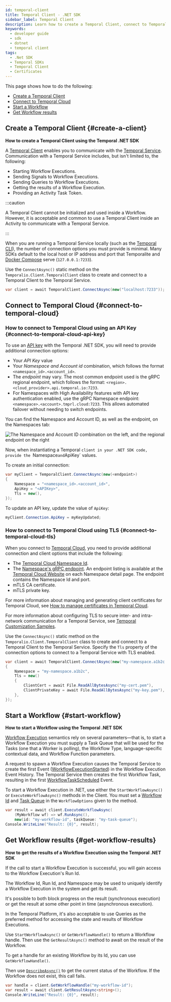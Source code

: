 ```yaml
---
id: temporal-client
title: Temporal Client - .NET SDK
sidebar_label: Temporal Client
description: Learn how to create a Temporal Client, connect to Temporal Cloud, start a Workflow, and get Workflow results using the Temporal .NET SDK with detailed steps and code examples.
keywords:
  - developer guide
  - sdk
  - dotnet
  - temporal client
tags:
  - .Net SDK
  - Temporal SDKs
  - Temporal Client
  - Certificates
---
```


This page shows how to do the following:

- [Create a Temporal Client](#create-a-client)
- [Connect to Temporal Cloud](#connect-to-temporal-cloud)
- [Start a Workflow](#start-workflow)
- [Get Workflow results](#get-workflow-results)

## Create a Temporal Client {#create-a-client}

**How to create a Temporal Client using the Temporal .NET SDK**

A [Temporal Client](/encyclopedia/temporal-sdks#temporal-client) enables you to communicate with the [Temporal Service](/temporal-service).
Communication with a Temporal Service includes, but isn't limited to, the following:

- Starting Workflow Executions.
- Sending Signals to Workflow Executions.
- Sending Queries to Workflow Executions.
- Getting the results of a Workflow Execution.
- Providing an Activity Task Token.

:::caution

A Temporal Client cannot be initialized and used inside a Workflow.
However, it is acceptable and common to use a Temporal Client inside an Activity to communicate with a Temporal Service.

:::

When you are running a Temporal Service locally (such as the [Temporal CLI](https://docs.temporal.io/cli/server#start-dev)), the number of connection options you must provide is minimal.
Many SDKs default to the local host or IP address and port that Temporalite and [Docker Compose](https://github.com/temporalio/docker-compose) serve (`127.0.0.1:7233`).

Use the `ConnectAsync()` static method on the `Temporalio.Client.TemporalClient` class to create and connect to a Temporal Client to the Temporal Service.

```csharp
var client = await TemporalClient.ConnectAsync(new("localhost:7233"));
```

## Connect to Temporal Cloud {#connect-to-temporal-cloud}

### How to connect to Temporal Cloud using an API Key {#connect-to-temporal-cloud-api-key}

To use an [API key](/cloud/api-keys) with the Temporal .NET SDK, you will need to provide additional connection options:

- Your _API Key_ value
- Your _Namespace and Account id_ combination, which follows the format `<namespace_id>.<account_id>`.
- The _endpoint_ may vary. The most common endpoint used is the gRPC regional endpoint, which follows the format: `<region>.<cloud_provider>.api.temporal.io:7233`.
- For Namespaces with High Availability features with API key authentication enabled, use the gRPC Namespace endpoint: `<namespace>.<account>.tmprl.cloud:7233`.
  This allows automated failover without needing to switch endpoints.

You can find the Namespace and Account ID, as well as the endpoint, on the Namespaces tab:

![The Namespace and Account ID combination on the left, and the regional endpoint on the right](/cloud/apikeys/namespaces-and-regional-endpoints.png)

Now, when instantiating a Temporal `client in your .NET SDK code, provide the `Namespace` and `ApiKey` values.

To create an initial connection:

```csharp
var myClient = TemporalClient.ConnectAsync(new(<endpoint>)
{
    Namespace = "<namespace_id>.<account_id>",
    ApiKey = "<APIKey>",
    Tls = new(),
});
```

To update an API key, update the value of `ApiKey`:

```csharp
myClient.Connection.ApiKey = myKeyUpdated;
```

### How to connect to Temporal Cloud using TLS {#connect-to-temporal-cloud-tls}

When you connect to [Temporal Cloud](/cloud), you need to provide additional connection and client options that include the following:

- The [Temporal Cloud Namespace Id](/cloud/namespaces#temporal-cloud-namespace-id).
- The [Namespace's gRPC endpoint](/cloud/namespaces#temporal-cloud-grpc-endpoint).
  An endpoint listing is available at the [Temporal Cloud Website](https://cloud.temporal.io/namespaces) on each Namespace detail page.
  The endpoint contains the Namespace Id and port.
- mTLS CA certificate.
- mTLS private key.

For more information about managing and generating client certificates for Temporal Cloud, see [How to manage certificates in Temporal Cloud](/cloud/certificates).

For more information about configuring TLS to secure inter- and intra-network communication for a Temporal Service, see [Temporal Customization Samples](https://github.com/temporalio/samples-server).

Use the `ConnectAsync()` static method on the `Temporalio.Client.TemporalClient` class to create and connect to a Temporal Client to the Temporal Service.
Specify the `Tls` property of the connection options to connect to a Temporal Service with TLS enabled.

```csharp
var client = await TemporalClient.ConnectAsync(new("my-namespace.a1b2c.tmprl.cloud:7233")
{
    Namespace = "my-namespace.a1b2c",
    Tls = new()
    {
        ClientCert = await File.ReadAllBytesAsync("my-cert.pem"),
        ClientPrivateKey = await File.ReadAllBytesAsync("my-key.pem"),
    },
});
```

## Start a Workflow {#start-workflow}

**How to start a Workflow using the Temporal .NET SDK**

[Workflow Execution](/workflow-execution) semantics rely on several parameters—that is, to start a Workflow Execution you must supply a Task Queue that will be used for the Tasks (one that a Worker is polling), the Workflow Type, language-specific contextual data, and Workflow Function parameters.

A request to spawn a Workflow Execution causes the Temporal Service to create the first Event ([WorkflowExecutionStarted](/references/events#workflowexecutionstarted)) in the Workflow Execution Event History.
The Temporal Service then creates the first Workflow Task, resulting in the first [WorkflowTaskScheduled](/references/events#workflowtaskscheduled) Event.

To start a Workflow Execution in .NET, use either the `StartWorkflowAsync()` or `ExecuteWorkflowAsync()` methods in the Client.
You must set a [Workflow Id](/workflow-execution/workflowid-runid#workflow-id) and [Task Queue](/task-queue) in the `WorkflowOptions` given to the method.

```csharp
var result = await client.ExecuteWorkflowAsync(
    (MyWorkflow wf) => wf.RunAsync(),
    new(id: "my-workflow-id", taskQueue: "my-task-queue");
Console.WriteLine("Result: {0}", result);
```

## Get Workflow results {#get-workflow-results}

**How to get the results of a Workflow Execution using the Temporal .NET SDK**

If the call to start a Workflow Execution is successful, you will gain access to the Workflow Execution's Run Id.

The Workflow Id, Run Id, and Namespace may be used to uniquely identify a Workflow Execution in the system and get its result.

It's possible to both block progress on the result (synchronous execution) or get the result at some other point in time (asynchronous execution).

In the Temporal Platform, it's also acceptable to use Queries as the preferred method for accessing the state and results of Workflow Executions.

Use `StartWorkflowAsync()` or `GetWorkflowHandle()` to return a Workflow handle.
Then use the `GetResultAsync()` method to await on the result of the Workflow.

To get a handle for an existing Workflow by its Id, you can use `GetWorkflowHandle()`.

Then use [`DescribeAsync()`](https://dotnet.temporal.io/api/Temporalio.Client.WorkflowHandle.html#Temporalio_Client_WorkflowHandle_DescribeAsync_Temporalio_Client_WorkflowDescribeOptions_) to get the current status of the Workflow.
If the Workflow does not exist, this call fails.

```csharp
var handle = client.GetWorkflowHandle("my-workflow-id");
var result = await client.GetResultAsync<string>();
Console.WriteLine("Result: {0}", result);
```
